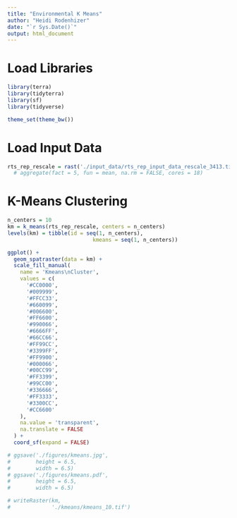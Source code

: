 ```yaml
---
title: "Environmental K Means"
author: "Heidi Rodenhizer"
date: "`r Sys.Date()`"
output: html_document
---
```


# Load Libraries

```r
library(terra)
library(tidyterra)
library(sf)
library(tidyverse)
```

```r
theme_set(theme_bw())
```

# Load Input Data

```r
rts_rep_rescale = rast('./input_data/rts_rep_input_data_rescale_3413.tif') # |>
  # aggregate(fact = 5, fun = mean, na.rm = FALSE, cores = 18)
```


# K-Means Clustering

```r
n_centers = 10
km = k_means(rts_rep_rescale, centers = n_centers)
levels(km) = tibble(id = seq(1, n_centers),
                           kmeans = seq(1, n_centers))
```

```r
ggplot() +
  geom_spatraster(data = km) +
  scale_fill_manual(
    name = 'Kmeans\nCluster',
    values = c(
      '#CC0000',
      '#009999',
      '#FFCC33',
      '#660099',
      '#006600',
      '#FF6600',
      '#990066',
      '#6666FF',
      '#66CC66',
      '#FF99CC',
      '#3399FF',
      '#FF9900',
      '#000066',
      '#00CC99',
      '#FF3399',
      '#99CC00',
      '#336666',
      '#FF3333',
      '#3300CC',
      '#CC6600'
    ),
    na.value = 'transparent',
    na.translate = FALSE
  ) +
  coord_sf(expand = FALSE)

# ggsave('./figures/kmeans.jpg',
#        height = 6.5,
#        width = 6.5)
# ggsave('./figures/kmeans.pdf',
#        height = 6.5,
#        width = 6.5)
```

```r
# writeRaster(km,
#             './kmeans/kmeans_10.tif')
```


